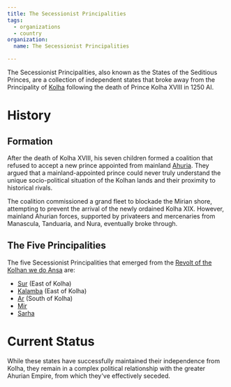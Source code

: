 ```yaml
---
title: The Secessionist Principalities
tags:
  - organizations
  - country
organization:
  name: The Secessionist Principalities

---
```


The Secessionist Principalities, also known as the States of the Seditious
Princes, are a collection of independent states that broke away from the
Principality of [Kolha](/world/locations/kolha/) following the death of Prince
Kolha XVIII in 1250 AI.

# History

## Formation

After the death of Kolha XVIII, his seven children formed a coalition that
refused to accept a new prince appointed from mainland
[Ahuria](/world/locations/ahuria/). They argued that a mainland-appointed prince
could never truly understand the unique socio-political situation of the Kolhan
lands and their proximity to historical rivals.

The coalition commissioned a grand fleet to blockade the Mirian shore,
attempting to prevent the arrival of the newly ordained Kolha XIX. However,
mainland Ahurian forces, supported by privateers and mercenaries from Manascula,
Tanduaria, and Nura, eventually broke through.

## The Five Principalities

The five Secessionist Principalities that emerged from the
[Revolt of the Kolhan we do Ansa](/world/events/revolt-of-the-kolhan-ansa/) are:

* [Sur](/world/locations/sur/) (East of Kolha)
* [Kalamba](/world/locations/kalamba/) (East of Kolha)
* [Ar](/world/locations/ar/) (South of Kolha)
* [Mir](/world/locations/mir/)
* [Sarha](/world/locations/sarha/)

# Current Status

While these states have successfully maintained their independence from Kolha,
they remain in a complex political relationship with the greater Ahurian Empire,
from which they've effectively seceded.
